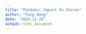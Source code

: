 ```yaml
---
title: "Pendemic Impact On Stores"
author: "Fang Wang"
date: "2024-11-28"
output: html_document
---
```

